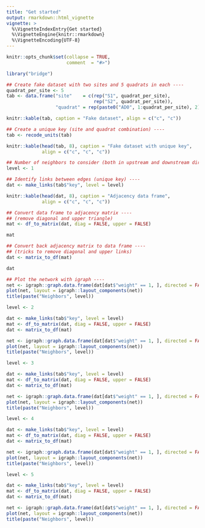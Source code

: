 ```yaml
---
title: "Get started"
output: rmarkdown::html_vignette
vignette: >
  %\VignetteIndexEntry{Get started}
  %\VignetteEngine{knitr::rmarkdown}
  %\VignetteEncoding{UTF-8}
---
```


```r
knitr::opts_chunk$set(collapse = TRUE,
                      comment  = "#>")
```


```r
library("bridge")
```


```r
## Create fake dataset with two sites and 5 quadrats in each ----
quadrat_per_site <- 5
tab <- data.frame("site"    = c(rep("S1", quadrat_per_site),
                                rep("S2", quadrat_per_site)),
                  "quadrat" = rep(paste0("AD0", 1:quadrat_per_site), 2))
```

```r
knitr::kable(tab, caption = "Fake dataset", align = c("c", "c"))
```


```r
## Create a unique key (site and quadrat combination) ----
tab <- recode_units(tab)
```


```r
knitr::kable(head(tab, 8), caption = "Fake dataset with unique key", 
             align = c("c", "c", "c"))
```

```r
## Number of neighbors to consider (both in upstream and downstream directions) ----
level <- 1

## Identify links between edges (unique key) ----
dat <- make_links(tab$"key", level = level)
```



```r
knitr::kable(head(dat, 8), caption = "Adjacency data frame", 
             align = c("c", "c", "c"))
```

```r
## Convert data frame to adjacency matrix ----
## (remove diagonal and upper triangle)
mat <- df_to_matrix(dat, diag = FALSE, upper = FALSE)
```


```r
mat
```


```r
## Convert back adjacency matrix to data frame ----
## (tricks to remove diagonal and upper links)
dat <- matrix_to_df(mat)
```


```r
dat
```

```r
## Plot the network with igraph ----
net <- igraph::graph.data.frame(dat[dat$"weight" == 1, ], directed = FALSE)
plot(net, layout = igraph::layout_components(net))
title(paste("Neighbors", level))
```


```r

level <- 2

dat <- make_links(tab$"key", level = level)
mat <- df_to_matrix(dat, diag = FALSE, upper = FALSE)
dat <- matrix_to_df(mat)

net <- igraph::graph.data.frame(dat[dat$"weight" == 1, ], directed = FALSE)
plot(net, layout = igraph::layout_components(net))
title(paste("Neighbors", level))
```

```r
level <- 3

dat <- make_links(tab$"key", level = level)
mat <- df_to_matrix(dat, diag = FALSE, upper = FALSE)
dat <- matrix_to_df(mat)

net <- igraph::graph.data.frame(dat[dat$"weight" == 1, ], directed = FALSE)
plot(net, layout = igraph::layout_components(net))
title(paste("Neighbors", level))
```


```r
level <- 4

dat <- make_links(tab$"key", level = level)
mat <- df_to_matrix(dat, diag = FALSE, upper = FALSE)
dat <- matrix_to_df(mat)

net <- igraph::graph.data.frame(dat[dat$"weight" == 1, ], directed = FALSE)
plot(net, layout = igraph::layout_components(net))
title(paste("Neighbors", level))
```


```r
level <- 5

dat <- make_links(tab$"key", level = level)
mat <- df_to_matrix(dat, diag = FALSE, upper = FALSE)
dat <- matrix_to_df(mat)

net <- igraph::graph.data.frame(dat[dat$"weight" == 1, ], directed = FALSE)
plot(net, layout = igraph::layout_components(net))
title(paste("Neighbors", level))
```
